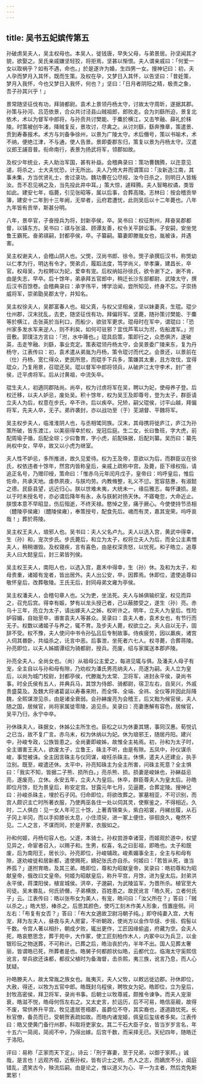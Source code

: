 ```yaml
---
---
---
```

title: 吴书五妃嫔传第五
---


孙破虏吴夫人，吴主权母也。本吴人，徙钱唐，早失父母，与弟景居。孙坚闻其才貌，欲娶之。吴氏亲戚嫌坚轻狡，将拒焉，坚甚以惭恨。夫人谓亲戚曰：「何爱一女以取祸乎？如有不遇，命也。」於是遂许为婚，生四男一女。搜神记曰：初，夫人孕而梦月入其怀，既而生策。及权在孕，又梦日入其怀，以告坚曰：「昔妊策，梦月入我怀，今也又梦日入我怀，何也？」坚曰：「日月者阴阳之精，极贵之象，吾子孙其兴乎！」

景常随坚征伐有功，拜骑都尉。袁术上景领丹杨太守，讨故太守周昕，遂据其郡。孙策与孙河、吕范依景，合众共讨泾县山贼祖郎，郎败走。会为刘繇所迫，景复北依术，术以为督军中郎将，与孙贲共讨樊能、于麋於横江，又击笮融、薛礼於秣陵。时策被创牛渚，降贼复反，景攻讨，尽禽之。从讨刘繇，繇奔豫章，策遣景、贲到寿春报术。术方与刘备争徐州，以景为广陵太守。术后僭号，策以书喻术，术不纳，便绝江津，不与通，使人告景。景即委郡东归，策复以景为丹杨太守。汉遣议郎王誧音普。衔命南行，表景为扬武将军，领郡如故。

及权少年统业，夫人助治军国，甚有补益。会稽典录曰：策功曹魏腾，以迕意见谴，将杀之，士大夫忧恐，计无所出。夫人乃倚大井而谓策曰：「汝新造江南，其事未集，方当优贤礼士，舍过录功。魏功曹在公尽规，汝今日杀之，则明日人皆叛汝。吾不忍见祸之及，当先投此井中耳。」策大惊，遽释腾。夫人智略权谲，类皆如此。建安七年，临薨，引见张昭等，属以后事，合葬高陵。志林曰：按会稽贡举簿，建安十二年到十三年阙，无举者，云府君遭忧，此则吴后以十二年薨也。八年九年皆有贡举，斯甚分明。

八年，景卒官，子奋授兵为将，封新亭侯，卒。吴书曰：权征荆州，拜奋吴郡都督，以镇东方。吴书曰：祺与张温、顾谭友善，权令关平辞讼事。子安嗣，安坐党鲁王霸死。奋弟祺嗣，封都亭侯，卒。子纂嗣。纂妻即滕胤女也，胤被诛，并遇害。

吴主权谢夫人，会稽山阴人也。父煚，汉尚书郎、徐令。煚子承撰后汉书，称煚幼以仁孝为行，明达有令才。煚弟贞，履蹈法度，笃学尚义，举孝廉，建昌长，卒官。权母吴，为权聘以为妃，爱幸有宠。后权纳姑孙徐氏，欲令谢下之，谢不肯，由是失志，早卒。后十馀年，弟承拜五官郎中，稍迁长沙东部都尉、武陵太守，撰后汉书百馀卷。会稽典录曰：承字伟平，博学洽闻，尝所知见，终身不忘。子崇扬威将军，崇弟勖吴郡太守，并知名。

吴主权徐夫人，吴郡富春人也。祖父真，与权父坚相亲，坚以妹妻真，生琨。琨少仕州郡，汉末扰乱，去吏，随坚征伐有功，拜偏将军。坚薨，随孙策讨樊能、于麋等於横江，击张英於当利口，而船少，欲驻军更求。琨母时在军中，谓琨曰：「恐州家多发水军来逆人，则不利矣，如何可驻邪？宜伐芦苇以为泭，佐船渡军。」泭音敷。郭璞注方言曰：「泭，水中簰也。」琨具启策，策即行之，众悉俱济，遂破英，击走笮融、刘繇，事业克定。策表琨领丹杨太守，会吴景委广陵来东，复为丹杨守，江表传曰：初，袁术遣从弟胤为丹杨，策令琨讨而代之。会景还，以景前在（仕）丹杨，宽仁得众，吏民所思，而琨手下兵多，策嫌其太重，且方攻伐，宜得琨众，乃复用景，召琨还吴。琨以督军中郎将领兵，从破庐江太守李术，封广德侯，迁平虏将军。后从讨黄祖，中流矢卒。

琨生夫人，初適同郡陆尚。尚卒，权为讨虏将军在吴，聘以为妃，使母养子登。后权迁移，以夫人妒忌，废处吴。积十馀年，权为吴王及即尊号，登为太子，群臣请立夫人为后，权意在步氏，卒不许。后以疾卒。兄矫，嗣父琨侯，讨平山越，拜偏将军，先夫人卒，无子。弟祚袭封，亦以战功至（于）芜湖督、平魏将军。

吴主权步夫人，临淮淮阴人也，与丞相骘同族。汉末，其母携将徙庐江，庐江为孙策所破，皆东渡江，以美丽得幸於权，宠冠后庭。生二女，长曰鲁班，字大虎，前配周瑜子循，后配全琮；少曰鲁育，字小虎，前配硃据，后配刘纂。吴历曰：纂先尚权中女，早卒，故又以小虎为继室。

夫人性不妒忌，多所推进，故久见爱待。权为王及帝，意欲以为后，而群臣议在徐氏，权依违者十馀年，然宫内皆称皇后，亲戚上疏称中宫。及薨，臣下缘权指，请追正名号，乃赠印绶，策命曰：「惟赤乌元年闰月戊子，皇帝曰：呜呼皇后，惟后佐命，共承天地。虔恭夙夜，与朕均劳。内教脩整，礼义不愆。宽容慈惠，有淑懿之德。民臣县望，远近归心。朕以世难未夷，大统未一，缘后雅志，每怀谦损。是以于时未授名号，亦必谓后降年有永，永与朕躬对扬天休。不寤奄忽，大命近止。朕恨本意不早昭显，伤后殂逝，不终天禄。愍悼之至，痛于厥心。今使使持节丞相（醴陵亭侯雍）〔醴陵侯雍〕，奉策授号，配食先后。魂而有灵，嘉其宠荣。呜呼哀哉！」葬於蒋陵。

吴主权王夫人，琅邪人也。吴书曰：夫人父名卢九。夫人以选入宫，黄武中得幸，生（孙）和，宠次步氏。步氏薨后，和立为太子，权将立夫人为后，而全公主素憎夫人，稍稍谮毁。及权寝疾，言有喜色，由是权深责怒，以忧死。和子皓立，追尊夫人曰大懿皇后，封三弟皆列侯。

吴主权王夫人，南阳人也，以选入宫，嘉禾中得幸，生（孙）休。及和为太子，和母贵重，诸姬有宠者，皆出居外。夫人出公安，卒，因葬焉。休即位，遣使追尊曰敬怀皇后，改葬敬陵。王氏无后，封同母弟文雍为亭侯。

吴主权潘夫人，会稽句章人也。父为吏，坐法死。夫人与姊俱输织室，权见而异之，召充后宫。得幸有娠，梦有以龙头授己者，己以蔽膝受之，遂生（孙）亮。赤乌十三年，亮立为太子，请出嫁夫人之姊，权听许之。明年，立夫人为皇后。性险妒容媚，自始至卒，谮害袁夫人等甚众。吴录曰：袁夫人者，袁术女也，有节行而无子。权数以诸姬子与养之，辄不育。及步夫人薨，权欲立之。夫人自以无子，固辞不受。权不豫，夫人使问中书令孙弘吕后专制故事。侍疾疲劳，因以羸疾，诸宫人伺其昬卧，共缢杀之，讬言中恶。后事泄，坐死者六七人。权寻薨，合葬蒋陵。孙亮即位，以夫人姊婿谭绍为骑都尉，授兵。亮废，绍与家属送本郡庐陵。

孙亮全夫人，全尚女也。（尚）从祖母公主爱之，每进见辄与俱。及潘夫人母子有宠，全主自以与孙和母有隙，乃劝权为潘氏男亮纳夫人，亮遂为嗣。夫人立为皇后，以尚为城门校尉，封都亭侯，代滕胤为太常、卫将军，进封永平侯，录尚书事。时全氏侯有五人，并典兵马，其馀为侍郎、骑都尉，宿卫左右，自吴兴，外戚贵盛莫及。及魏大将诸葛诞以寿春来附，而全怿、全端、全祎、全仪等并因此际降魏，全熙谋泄见杀，由是诸全衰弱。会孙綝废亮为会稽王，后又黜为候官侯，夫人随之国，居候官，尚将家属徙零陵，追见杀。吴录曰：亮妻惠解有容色，居候官，吴平乃归，永宁中卒。

孙休硃夫人，硃据女，休姊公主所生也。臣松之以为休妻其甥，事同汉惠。荀悦讥之已当，故不复广言。赤乌末，权为休纳以为妃。休为琅邪王，随居丹阳。建兴中，孙峻专政，公族皆患之。全尚妻即峻姊，故惟全主祐焉。初，孙和为太子时，全主谮害王夫人，欲废太子，立鲁王，硃主不听，由是有隙。五凤中，孙仪谋杀峻，事觉被诛。全主因言硃主与仪同谋，峻枉杀硃主。休惧，遣夫人还建业，执手泣别。既至，峻遣还休。太平中，孙亮知硃主为全主所害，问硃主死意？全主惧曰：「我实不知，皆据二子熊、损所白。」亮杀熊、损。损妻是峻妹也，孙綝益忌亮，遂废亮，立休。永安五年，立夫人为皇后。休卒，群臣尊夫人为皇太后。孙皓即位月馀，贬为景皇后，称安定宫。甘露元年七月，见逼薨，合葬定陵。搜神记曰：孙峻杀硃主，埋於石子冈。归命即位，将欲改葬之。冢墓相亚，不可识别，而宫人颇识主亡时所著衣服，乃使两巫各住一处以伺其灵，使察鉴之，不得相近。久时，二人俱白：见一女人年可三十馀，上著青锦束头，紫白袷裳，丹綈丝履，从石子冈上半冈，而以手抑膝长太息，小住须臾，进一冢上便住，徘徊良久，奄然不见。二人之言，不谋而同，於是开冢，衣服如之。

孙和何姬，丹杨句容人也。父遂，本骑士。孙权尝游幸诸营，而姬观於道中，权望见异之，命宦者召入，以赐子和。生男，权喜，名之曰彭祖，即皓也。太子和既废，后为南阳王，居长沙。孙亮即位，孙峻辅政。峻素媚事全主，全主与和母有隙，遂劝峻徙和居新都，遣使赐死，嫡妃张氏亦自杀。何姬曰：「若皆从死，谁当养孤？」遂拊育皓，及其三弟。皓即位，尊和为昭献皇帝，吴录曰：皓初尊和为昭献皇帝，俄改曰文皇帝。何姬为昭献皇后，称升平宫，月馀，进为皇太后。封弟洪永平侯，蒋溧阳侯，植宣城侯。洪卒，子邈嗣，为武陵监军，为晋所杀。植官至大司徒。吴末昬乱，何氏骄僭，子弟横放，百姓患之。故民讹言「皓久死，立者何氏子」云。江表传曰：皓以张布女为美人，有宠，皓问曰：「汝父所在？」答曰：「贼以杀之。」皓大怒，棒杀之。后思其颜色，使巧工刻木作美人形象，恆置座侧。问左右：「布复有女否？」答曰：「布大女適故卫尉冯朝子纯。」即夺纯妻入宫，大有宠，拜为左夫人，昼夜与夫人房宴，不听朝政，使尚方以金作华燧、步摇、假髻以千数。令宫人著以相扑，朝成夕败，辄出更作，工匠因缘偷盗，府藏为空。会夫人死，皓哀愍思念，葬于苑中，大作冢，使工匠刻柏作木人，内冢中以为兵卫，以金银珍玩之物送葬，不可称计。已葬之后，皓治丧於内，半年不出。国人见葬太奢丽，皆谓皓已死，所葬者是也。皓舅子何都颜状似皓，云都代立。临海太守奚熙信讹言，举兵欲还诛都，都叔父植时为备海督，击杀熙，夷三族，讹言乃息，而人心犹疑。

孙皓滕夫人，故太常胤之族女也。胤夷灭，夫人父牧，以敕远徙边郡。孙休即位，大赦，得还，以牧为五官中郎。皓既封乌程侯，聘牧女为妃。皓即位，立为皇后，封牧高密侯，拜卫将军，录尚书事。后朝士以牧尊戚，颇推令谏争。而夫人宠渐衰，皓滋不悦，皓母何恆左右之。又太史言，於运历，后不可易，皓信巫觋，故得不废，常供养升平宫。牧见遣居苍梧郡，虽爵位不夺，其实裔也，遂道路忧死。长秋官僚，备员而已，受朝贺表疏如故。而皓内诸宠姬，佩皇后玺绂者多矣。江表传曰：皓又使黄门备行州郡，科取将吏家女。其二千石大臣子女，皆当岁岁言名，年十五六一简阅，简阅不中，乃得出嫁。后宫千数，而采择无已。天纪四年，随皓迁于洛阳。

评曰：易称「正家而天下定」。诗云：「刑于寡妻，至于兄弟，以御于家邦。」诚哉，是言也！远观齐桓，近察孙权，皆有识士之明，杰人之志，而嫡庶不分，闺庭错乱，遗笑古今，殃流后嗣。由是论之，惟以道义为心、平一为主者，然后克免斯累邪！

　


